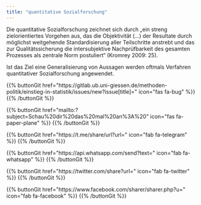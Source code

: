 ```yaml
---
title: "quantitative Sozialforschung"
---
```


Die quantitative Sozialforschung zeichnet sich durch „ein streng zielorientiertes Vorgehen aus, das die Objektivität (...) der Resultate durch möglichst weitgehende Standardisierung aller Teilschritte anstrebt und das zur Qualitätssicherung die intersubjektive Nachprüfbarkeit des gesamten Prozesses als zentrale Norm postuliert“ (Kromrey 2009: 25).

Ist das Ziel eine Generalisierung von Aussagen werden oftmals Verfahren quantitativer Sozialforschung angewendet. 

{{% buttonGit href=\"https\:\/\/gitlab.ub.uni-giessen.de\/methoden-politik\/einstieg-in-statistik\/issues\/new?issue[title]=\" icon=\"fas fa-bug\" %}} {{% /buttonGit %}} 

{{% buttonGit href=\"mailto\:?subject=Schau\%20dir\%20das\%20mal\%20an\%3A\%20\" icon=\"fas fa-paper-plane\" %}} {{% /buttonGit %}}

{{% buttonGit href=\"https\:\/\/t.me\/share\/url?url=\" icon=\"fab fa-telegram\" %}} {{% /buttonGit %}}

{{% buttonGit href=\"https\:\/\/api.whatsapp.com\/send?text=\" icon=\"fab fa-whatsapp\" %}} {{% /buttonGit %}}

{{% buttonGit href=\"https\:\/\/twitter.com\/share?url=\" icon=\"fab fa-twitter\" %}} {{% /buttonGit %}}

{{% buttonGit href=\"https\:\/\/www.facebook.com\/sharer\/sharer.php?u=\" icon=\"fab fa-facebook\" %}} {{% /buttonGit %}}